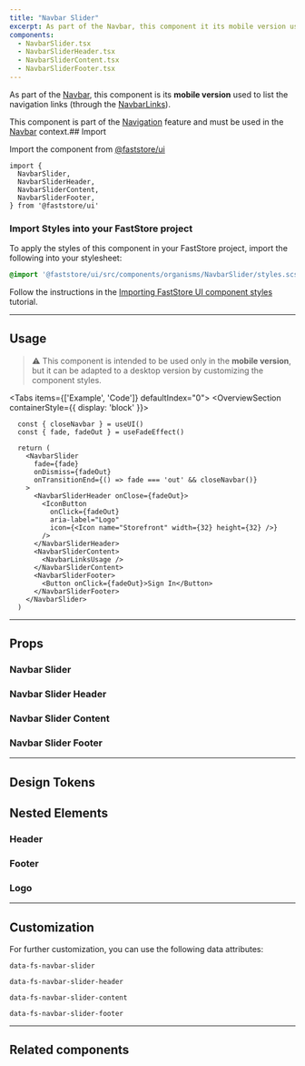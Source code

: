 ```yaml
---
title: "Navbar Slider"
excerpt: As part of the Navbar, this component it its mobile version used to list the navigation links.
components:
  - NavbarSlider.tsx
  - NavbarSliderHeader.tsx
  - NavbarSliderContent.tsx
  - NavbarSliderFooter.tsx
---
```


As part of the [Navbar](/docs/guides/faststore/organisms-navbar), this component is its **mobile version** used to list the navigation links (through the [NavbarLinks](/docs/guides/faststore/molecules-navbar-links)).

This component is part of the [Navigation](/docs/guides/faststore//feature-navigation) feature and must be used in the [Navbar](/docs/guides/faststore/organisms-navbar) context.## Import

Import the component from [@faststore/ui](/docs/guides/faststore/components-index)

```tsx
import {
  NavbarSlider,
  NavbarSliderHeader,
  NavbarSliderContent,
  NavbarSliderFooter,
} from '@faststore/ui'
```

### Import Styles into your FastStore project

To apply the styles of this component in your FastStore project, import the following into your stylesheet:

```scss
@import '@faststore/ui/src/components/organisms/NavbarSlider/styles.scss';
```

Follow the instructions in the [Importing FastStore UI component styles](https://developers.vtex.com/docs/guides/faststore/using-themes-importing-ui-components-styles) tutorial.

---

## Usage

> ⚠️ This component is intended to be used only in the **mobile version**, but it can be adapted to a desktop version by customizing the component styles.

<Tabs items={['Example', 'Code']} defaultIndex="0">
  <Tab>
    <OverviewSection containerStyle={{ display: 'block' }}>
      <UIProvider>
        <NavbarSliderUsage />
      </UIProvider>
    </OverviewSection>
  </Tab>
  <Tab>
  
```tsx
  const { closeNavbar } = useUI()
  const { fade, fadeOut } = useFadeEffect()

  return (
    <NavbarSlider
      fade={fade}
      onDismiss={fadeOut}
      onTransitionEnd={() => fade === 'out' && closeNavbar()}
    >
      <NavbarSliderHeader onClose={fadeOut}>
        <IconButton
          onClick={fadeOut}
          aria-label="Logo"
          icon={<Icon name="Storefront" width={32} height={32} />}
        />
      </NavbarSliderHeader>
      <NavbarSliderContent>
        <NavbarLinksUsage />
      </NavbarSliderContent>
      <NavbarSliderFooter>
        <Button onClick={fadeOut}>Sign In</Button>
      </NavbarSliderFooter>
    </NavbarSlider>
  )
```

  </Tab>
</Tabs>

---

## Props

### Navbar Slider

<ComponentPropsSection component="NavbarSlider" />

### Navbar Slider Header

<ComponentPropsSection component="NavbarSliderHeader" />

### Navbar Slider Content

<ComponentPropsSection component="NavbarSliderContent" />

### Navbar Slider Footer

<ComponentPropsSection component="NavbarSliderFooter" />

---

## Design Tokens

<TokenTable>
  <TokenRow token="--fs-navbar-slider-padding" value="var(--fs-spacing-3)" />
</TokenTable>

## Nested Elements

### Header

<TokenTable>
  <TokenRow token="--fs-navbar-slider-header-height" value="5rem" />
  <TokenRow
    token="--fs-navbar-slider-header-padding-bottom"
    value="var(--fs-spacing-2)"
  />
  <TokenRow
    token="--fs-navbar-slider-header-button-margin-right"
    value="calc(-1 * var(--fs-spacing-1))"
  />
</TokenTable>

### Footer

<TokenTable>
  <TokenRow
    token="--fs-navbar-slider-footer-padding-top"
    value="var(--fs-navbar-slider-header-padding-bottom)"
  />
  <TokenRow
    token="--fs-navbar-slider-footer-margin-top"
    value="var(--fs-navbar-slider-header-padding-bottom)"
  />
</TokenTable>

### Logo

<TokenTable>
  <TokenRow token="--fs-navbar-slider-logo-padding" value="0" />
  <TokenRow
    token="--fs-navbar-slider-logo-margin-right"
    value="var(--fs-spacing-5)"
  />
</TokenTable>

---

## Customization

For further customization, you can use the following data attributes:

`data-fs-navbar-slider`

`data-fs-navbar-slider-header`

`data-fs-navbar-slider-content`

`data-fs-navbar-slider-footer`

---

## Related components

<SectionList grid="column" columns={2}>
  <SectionItem
    title="Navbar"
    description="Represents the page header and groups features like Search and Regionalization."
    actionPath="/docs/guides/faststore/organisms-navbar"
    zoomOut
    smallHeight
  >
    <UIProvider>
      <NavbarUsage />
    </UIProvider>
  </SectionItem>
  <SectionItem
    title="NavbarLinks"
    description="Displays a set of navigation links."
    actionPath="/docs/guides/faststore/molecules-navbar-links"
    zoomOut
    smallHeight
  >
    <UIProvider>
      <Navbar>
        <NavbarLinksUsage />
      </Navbar>
    </UIProvider>
  </SectionItem>
</SectionList>
